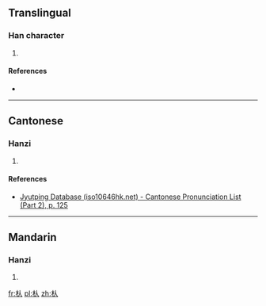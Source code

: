 ==Translingual==

===Han character===
{{Han char|rn=75|rad=木|as=02|sn=6|four=|canj=木人 (DO)|ids=⿰[[木]][[人]]}}

# {{defn|Han|sort=木02}}

====References====
* {{Han ref|kx=0510.010|dkj=14425|hdz=21155.010|uh=6732|ud=26418}}

----

==Cantonese==

===Hanzi===
{{yue-hanzi|jyut=[[jan4]]|y=yan4}}

# {{defn|lang=yue|sort=木02}}

====References====
*[http://www.iso10646hk.net/jp/document/download.jsp Jyutping Database (iso10646hk.net) - Cantonese Pronunciation List (Part 2), p. 125]

----

==Mandarin==

===Hanzi===
{{cmn-hanzi|pin=[[rén]] ([[ren2]])|wg=jen<sup>2</sup>}}

# {{defn|lang=cmn|sort=木02}}

[[fr:朲]]
[[pl:朲]]
[[zh:朲]]